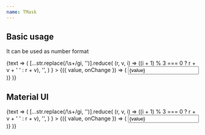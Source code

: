 ```yaml
---
name: TMask
---
```




## Basic usage

It can be used as number format

<Playground>
  <Value initial={''}>
    {text => (
      <TMask
        value={text.value}
        onChange={text.set}
        format={str =>
          [...str.replace(/\s+/gi, '')].reduce(
            (r, v, i) => ((i + 1) % 3 === 0 ? r + v + ' ' : r + v),
            '',
          )
        }
      >
        {({ value, onChange }) => (
          <input value={value} onChange={onChange} />
        )}
      </TMask>
    )}
  </Value>
</Playground>


## Material UI


<Playground>
  <Value initial={''}>
    {text => (
      <TMask
        value={text.value}
        onChange={text.set}
        format={str =>
          [...str.replace(/\s+/gi, '')].reduce(
            (r, v, i) => ((i + 1) % 3 === 0 ? r + v + ' ' : r + v),
            '',
          )
        }
      >
        {({ value, onChange }) => (
          <input value={value} onChange={onChange} />
        )}
      </TMask>
    )}
  </Value>
</Playground>

